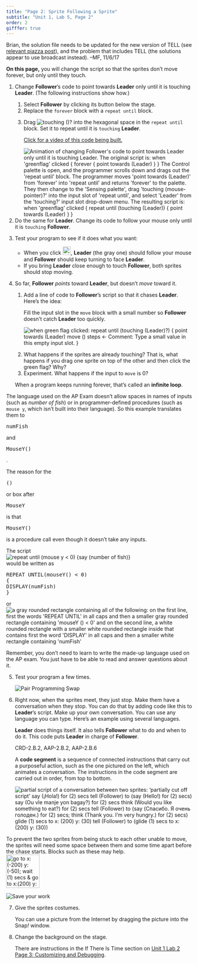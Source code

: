 ```yaml
---
title: "Page 2: Sprite Following a Sprite"
subtitle: "Unit 1, Lab 5, Page 2"
order: 2
gifffer: true
---
```


::: todo
Brian, the solution file needs to be updated for the new version of TELL (see <a href="https://piazza.com/class/h8yx482idav52y?cid=1733" target="_blank">relevant piazza post</a>), and the problem that includes TELL (the solutions appear to use broadcast instead). --MF, 11/6/17
:::

::: learn
<p><strong>On this page,</strong> you will change the script so that the sprites don't move forever, but only until they touch.</p>
:::

::: {#first .forYouToDo}
<ol>

<li>

Change <strong>Follower</strong>'s code to point towards <strong>Leader</strong> only until it is touching <strong>Leader</strong>. (The following instructions show how.)

<ol>

<li>Select <strong>Follower</strong> by clicking its button below the stage.</li>

<li>Replace the `forever` block with a `repeat until` block.</li>

<li>

Drag <img src="/img/blocks/touching.png" title="touching ()?" alt="touching ()?"/> into the hexagonal space in the `repeat until` block. Set it to repeat until it is `touching` <strong>Leader</strong>.<br />

::: endnote
<a href="#hint-touching" data-bs-toggle="collapse" title="Click for a video of this code being built.">Click for a video of this code being built.</a>

::: {#hint-touching .collapse}
```{=html}
<img src="/img/1-introduction/replacing-code.gif" alt="Animation of changing Follower's code to point towards Leader only until it is touching Leader. The original script is:
when 'greenflag' clicked {
forever {
point towards (Leader)
}
}
The Control palette is open, and the programmer scrolls down and drags out the 'repeat until' block. The programmer moves 'point towards (Leader)' from 'forever' into 'repeat until' and returns 'forever' to the palette. They then change to the 'Sensing palette', drag 'touching (mouse-pointer)?' into the input slot of 'repeat until', and select 'Leader' from the 'touching?' input slot drop-down menu. The resulting script is:
when 'greenflag' clicked {
repeat until (touching (Leader)) {
point towards (Leader)
}
}" title="Animation of changing Follower's code to point towards Leader only until it is touching Leader. The original script is:
when 'greenflag' clicked {
forever {
point towards (Leader)
}
}
The Control palette is open, and the programmer scrolls down and drags out the 'repeat until' block. The programmer moves 'point towards (Leader)' from 'forever' into 'repeat until' and returns 'forever' to the palette. They then change to the 'Sensing palette', drag 'touching (mouse-pointer)?' into the input slot of 'repeat until', and select 'Leader' from the 'touching?' input slot drop-down menu. The resulting script is:
when 'greenflag' clicked {
repeat until (touching (Leader)) {
point towards (Leader)
}
}" />
```
:::
:::

</li>

</ol>

</li>

<li>Do the same for <strong>Leader</strong>. Change its code to follow your mouse only until it is `touching` <strong>Follower</strong>.</li>

<li>

Test your program to see if it does what you want:

<ul>

<li>When you click <img src="/img/1-introduction/green-flag_button.png" title="green-flag button" alt="green-flag button" style="height:1.6em;"/>, <strong>Leader</strong> (the gray one) should follow your mouse and <strong>Follower</strong> should keep turning to face <strong>Leader</strong>.</li>

<li>If you bring <strong>Leader</strong> close enough to touch <strong>Follower</strong>, both sprites should stop moving.</li>

</ul>

</li>

<li>

So far, <strong>Follower</strong> <em>points </em>toward <strong>Leader</strong>, but doesn't <em>move</em> toward it.\

<ol>

<li>

Add a line of code to <strong>Follower</strong>'s script so that it chases <strong>Leader</strong>. Here's the idea:<br />

::: sidenote
Fill the input slot in the `move` block with a small number so <strong>Follower</strong> doesn't catch <strong>Leader</strong> too quickly.
:::

<img src="/img/1-introduction/move-tiny.png" title="when green flag clicked:
repeat until (touching (Leader)?)
{
point towards (Leader)
move () steps ← Comment: Type a small value in this empty input slot.
}" alt="when green flag clicked:
repeat until (touching (Leader)?)
{
point towards (Leader)
move () steps ← Comment: Type a small value in this empty input slot.
}" class="ms-4"/>

</li>



<li>What happens if the sprites are already touching? That is, what happens if you drag one sprite on top of the other and then click the green flag? Why?</li>



<li>Experiment. What happens if the input to `move` is 0?</li>

</ol>

::: vocabFullWidth
<p>When a program keeps running forever, that's called an <strong>infinite loop</strong>.</p>
:::

</li>

</ol>
:::

::: examFullWidth


::: sidenoteBig
::: pseudop
The language used on the AP Exam doesn't allow spaces in names of inputs (such as <var>number of fish</var>) or in programmer-defined procedures (such as `mouse y`, which isn't built into their language). So this example translates them to

```{=html}
<pre class="inline">numFish</pre>
```
and

```{=html}
<pre class="inline">MouseY()</pre>
```
.
:::

::: pseudop
The reason for the

```{=html}
<pre class="inline">()</pre>
```
or box after

```{=html}
<pre class="inline">MouseY</pre>
```
is that

```{=html}
<pre class="inline">MouseY()</pre>
```
is a procedure call even though it doesn't take any inputs.
:::
:::

<p>

The script<br /> <img src="/img/1-introduction/example-repeat-until.png" title="repeat until (mouse y &lt; 0) {say (number of fish)}" alt="repeat until (mouse y &lt; 0) {say (number of fish)}" class="ms-4"/><br /> would be written as<br />

::: {.pre-container .ms-4}
```{=html}
<pre>REPEAT UNTIL(mouseY() &lt; 0)
{
DISPLAY(numFish)
}</pre>
```
:::

or <img src="/img/1-introduction/repeat-until-blocktran.png" title="a gray rounded rectangle containing all of the following: on the first line, first the words &apos;REPEAT UNTIL&apos; in all caps and then a smaller gray rounded rectangle containing &apos;mouseY () &lt; 0&apos; and on the second line, a white rounded rectangle with a smaller white rounded rectangle inside that contains first the word &apos;DISPLAY&apos; in all caps and then a smaller white rectangle containing &apos;numFish&apos;" alt="a gray rounded rectangle containing all of the following: on the first line, first the words &apos;REPEAT UNTIL&apos; in all caps and then a smaller gray rounded rectangle containing &apos;mouseY () &lt; 0&apos; and on the second line, a white rounded rectangle with a smaller white rounded rectangle inside that contains first the word &apos;DISPLAY&apos; in all caps and then a smaller white rectangle containing &apos;numFish&apos;" class="inline"/>

</p>

<p>Remember, you don't need to learn to write the made-up language used on the AP exam. You just have to be able to read and answer questions about it.</p>
:::

::: forYouToDo
<ol start="5">

<li>Test your program a few times.</li>

<img src="/img/icons/pair-programming-swap.png" title="Pair Programming Swap" alt="Pair Programming Swap" class="inline"/>

<li>

<p>Right now, when the sprites meet, they just stop. Make them have a conversation when they stop. You can do that by adding code like this to <strong>Leader</strong>'s script. Make up your own conversation. You can use any language you can type. Here's an example using several languages.</p>

::: sidenoteBig
<strong>Leader</strong> does things itself. It also tells <strong>Follower</strong> what to do and when to do it. This code puts <strong>Leader</strong> in charge of <strong>Follower</strong>.
:::

::: vocab
::: todo
CRD-2.B.2, AAP-2.B.2, AAP-2.B.6
:::

<p>A <strong>code segment</strong> is a sequence of connected instructions that carry out a purposeful action, such as the one pictured on the left, which animates a conversation. The instructions in the code segment are carried out in order, from top to bottom.</p>
:::

<img src="/img/1-introduction/simpledialogue-going-to-lunch.png" title="partial script of a conversation between two sprites:
‘partially cut off script’
say (¡Hola!) for (2) secs
tell (Follower) to (say (Hello!) for (2) secs)
say (Ou vle manje yon bagay?) for (2) secs
think (Would you like something to eat?) for (2) secs
tell (Follower) to (say (Спасибо. Я очень голоден.) for (2) secs; think (Thank you. I’m very hungry.) for (2) secs)
glide (1) secs to x: (200) y: (30)
tell (Follower) to (glide (1) secs to x: (200) y: (30))" alt="partial script of a conversation between two sprites:
‘partially cut off script’
say (¡Hola!) for (2) secs
tell (Follower) to (say (Hello!) for (2) secs)
say (Ou vle manje yon bagay?) for (2) secs
think (Would you like something to eat?) for (2) secs
tell (Follower) to (say (Спасибо. Я очень голоден.) for (2) secs; think (Thank you. I’m very hungry.) for (2) secs)
glide (1) secs to x: (200) y: (30)
tell (Follower) to (glide (1) secs to x: (200) y: (30))" class="inline"/>

</li>

</ol>

::: endnote
To prevent the two sprites from being stuck to each other unable to move, the sprites will need some space between them and some time apart before the chase starts. Blocks such as these may help.<br /> <img src="/img/1-introduction/U1ImageVideoAddendum_img/U1L5p2-PuppySeparation.png" title="go to x:(-200) y:(-50); wait (1) secs &amp; go to x:(200) y:(-50); wait (1) secs" alt="go to x:(-200) y:(-50); wait (1) secs &amp; go to x:(200) y:(-50); wait (1) secs" class="ms-4" height="90"/>
:::

<img src="/img/icons/save-now.png" title="Save your work" alt="Save your work" class="inline"/>
:::

::: ifTime
<ol start="7">

<li>

Give the sprites costumes.

::: endnote
You can use a picture from the Internet by dragging the picture into the Snap<em>!</em> window.
:::

</li>

<li>

Change the background on the stage.

::: endnote
There are instructions in the If There Is Time section on <a href="/unit-1/lab-2/3-customizing.html" title="Unit 1 Lab 2 Page 3: Customizing and Debugging">Unit 1 Lab 2 Page 3: Customizing and Debugging</a>.
:::

</li>

</ol>
:::

</body>

</html>
